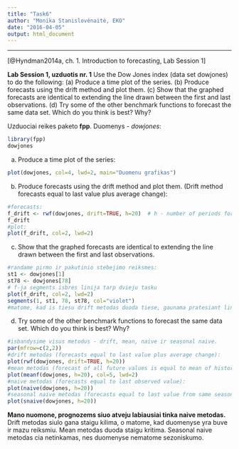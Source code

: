 ```yaml
---
title: "Task6"
author: "Monika Stanislovėnaitė, EKO"
date: "2016-04-05"
output: html_document
---
```

---
[@Hyndman2014a, ch. 1. Introduction to forecasting, Lab Session 1]

**Lab Session 1, uzduotis nr. 1**
Use the Dow Jones index (data set dowjones) to do the following:
(a) Produce a time plot of the series.
(b) Produce forecasts using the drift method and plot them.
(c) Show that the graphed forecasts are identical to extending the line drawn between the first and last observations.
(d) Try some of the other benchmark functions to forecast the same data set. Which do you think is best? Why?

Uzduociai reikes paketo **fpp**. Duomenys - *dowjones*:
```r
library(fpp)
dowjones
```

(a) Produce a time plot of the series:
```r
plot(dowjones, col=4, lwd=2, main="Duomenu grafikas")
```

(b) Produce forecasts using the drift method and plot them. (Drift method forecasts equal to last value plus average change):
```r
#forecasts:
f_drift <- rwf(dowjones, drift=TRUE, h=20)  # h - number of periods for forecasting
f_drift
#plot:
plot(f_drift, col=2, lwd=2)
```

(c) Show that the graphed forecasts are identical to extending the line drawn between the first and last observations.
```r
#randame pirmo ir pakutinio stebejimo reiksmes:
st1 <- dowjones[1]
st78 <- dowjones[78]
# f-ja segments isbres linija tarp dvieju tasku
plot(f_drift, col=2, lwd=2)
segments(1, st1, 78, st78, col="violet")
#matome, kad is tiesu drift metodas duoda tiese, gaunama pratesiant linija, einancia per pirmo ir paskutinio stebejimo taskus.
```

(d) Try some of the other benchmark functions to forecast the same data set. Which do you think is best? Why?
```r
#isbandysime visus metodus - drift, mean, naive ir seasonal naive.
par(mfrow=c(2,2))
#drift metodas (forecasts equal to last value plus average change):
plot(rwf(dowjones, drift=TRUE, h=20))
#mean metodas (forecast of all future values is equal to mean of historical data):
plot(meanf(dowjones, h=20), col=5, lwd=2)
#naive metodas (forecasts equal to last observed value):
plot(naive(dowjones, h=20))
#seasonal naive metodas (forecasts equal to last value from same season):
plot(snaive(dowjones, h=20))
```

**Mano nuomone, prognozems siuo atveju labiausiai tinka naive metodas.** Drift metodas siulo gana staigu kilima, o matome, kad duomenyse yra buve ir mazu reiksmiu. Mean metodas duoda staigu kritima. Seasonal naive metodas cia netinkamas, nes duomenyse nematome sezoniskumo.
